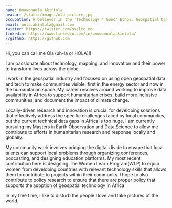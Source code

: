 ```yaml
---
name: Omowonuola Akintola
avatar: /static/images/ola-picture.jpg
occupation: A believer in the 'Technology 4 Good' Ethos. Geospatial Data Analyst.
email: wola.akintola@gmail.com
twitter: https://twitter.com/svelte_mo
linkedin: https://www.linkedin.com/in/omowonuolaakintola/
//github: https://github.com
---
```


Hi, you can call me Ola (uh-la or HOLA)!!

I am passionate about technology, mapping, and innovation and their power to transform lives across the globe.

I work in the geospatial industry and focused on using open geospatial data and tech to make communities visible, first in the energy sector and now in the humanitarian space.
My career resolves around working to improve data availability in Africa to support humanitarian crises, build more inclusive communities, and document the impact of climate change.

Locally-driven research and innovation is crucial for developing solutions that effectively address the specific challenges faced by local communities, but the current technical 
data gaps in Africa is too huge. I am currently pursuing my Masters in Earth Observation and Data Science to allow me contribute to efforts in humanitarian research and response 
locally and globally.

My community work involves bridging the digital divide to ensure that local talents can support local problems through organizing conferences, podcasting, and designing education 
platforms. My most recent contribution here is designing The Women Learn Program(WLP) to equip women  from developing countries with relevant technology skills that allows them to 
contribute to projects within their community. I hope to also contribute to policy research to ensure that there are proper policy that supports the adoption of geospatial technology
in Africa.

In my free time, I like to disturb the people I love and take pictures of the world. 
